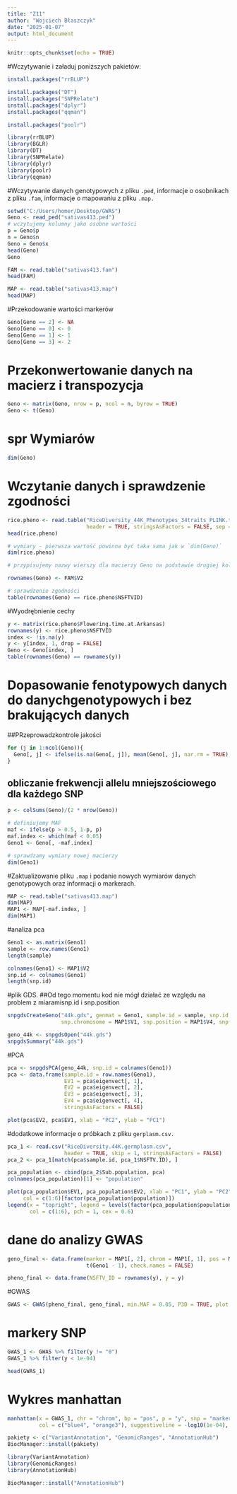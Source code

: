 ---
title: "Z11"
author: "Wojciech Błaszczyk"
date: "2025-01-07"
output: html_document
---

```{r setup, include=FALSE}
knitr::opts_chunk$set(echo = TRUE)
```

#Wczytywanie i załaduj poniższych pakietów:
```{r}
install.packages("rrBLUP")
```
```{r}
install.packages("DT")
install.packages("SNPRelate")
install.packages("dplyr")
install.packages("qqman")
```
```{r}
install.packages("poolr")

```
```{r}
library(rrBLUP)
library(BGLR)
library(DT)
library(SNPRelate)
library(dplyr)
library(poolr)
library(qqman)
```

#Wczytywanie danych genotypowych z pliku ```.ped```, informacje o osobnikach z pliku ```.fam```, informacje o mapowaniu z pliku ``.map.``
```{r}
setwd("C:/Users/homer/Desktop/GWAS")
Geno <- read_ped("sativas413.ped")
# wczytujemy kolumny jako osobne wartości
p = Geno$p
n = Geno$n
Geno = Geno$x
head(Geno)
Geno

FAM <- read.table("sativas413.fam")
head(FAM)

MAP <- read.table("sativas413.map")
head(MAP)
```
#Przekodowanie wartości markerów
```{r}
Geno[Geno == 2] <- NA
Geno[Geno == 0] <- 0
Geno[Geno == 1] <- 1
Geno[Geno == 3] <- 2
```
# Przekonwertowanie danych na macierz i transpozycja
```{r}
Geno <- matrix(Geno, nrow = p, ncol = n, byrow = TRUE)
Geno <- t(Geno)
```
# spr Wymiarów
```{r}
dim(Geno)
```
# Wczytanie danych i sprawdzenie zgodności
```{r}
rice.pheno <- read.table("RiceDiversity_44K_Phenotypes_34traits_PLINK.txt",
                         header = TRUE, stringsAsFactors = FALSE, sep = "\t")
head(rice.pheno)

# wymiary - pierwsza wartość powinna być taka sama jak w `dim(Geno)`
dim(rice.pheno)

# przypisujemy nazwy wierszy dla macierzy Geno na podstawie drugiej kolumny (V2) z ramki FAM, zawierającej identyfikatory próbek

rownames(Geno) <- FAM$V2

# sprawdzenie zgodności
table(rownames(Geno) == rice.pheno$NSFTVID)
```
#Wyodrębnienie cechy
```{r}
y <- matrix(rice.pheno$Flowering.time.at.Arkansas)
rownames(y) <- rice.pheno$NSFTVID
index <- !is.na(y)
y <- y[index, 1, drop = FALSE]
Geno <- Geno[index, ]
table(rownames(Geno) == rownames(y))
```
# Dopasowanie fenotypowych danych do danychgenotypowych i bez brakujących danych

##PRzeprowadzkontrole jakości 
```{r}
for (j in 1:ncol(Geno)){
  Geno[, j] <- ifelse(is.na(Geno[, j]), mean(Geno[, j], nar.rm = TRUE), Geno[, j])
}
```
## obliczanie frekwencji allelu mniejszościowego dla każdego SNP
```{r}

p <- colSums(Geno)/(2 * nrow(Geno))

# definiujemy MAF
maf <- ifelse(p > 0.5, 1-p, p)
maf.index <- which(maf < 0.05)
Geno1 <- Geno[, -maf.index]

# sprawdzamy wymiary nowej macierzy
dim(Geno1)
```
#Zaktualizowanie pliku ``.map`` i podanie nowych wymiarów danych genotypowych oraz informacji o markerach.
```{r}
MAP <- read.table("sativas413.map")
dim(MAP)
MAP1 <- MAP[-maf.index, ]
dim(MAP1)
```
#analiza pca
```{r}
Geno1 <- as.matrix(Geno1)
sample <- row.names(Geno1)
length(sample)

colnames(Geno1) <- MAP1$V2
snp.id <- colnames(Geno1)
length(snp.id)
```
#plik GDS.
##Od tego momentu kod nie mógł działać ze względu na problem z miaramisnp.id i snp.position
```{r}
snpgdsCreateGeno("44k.gds", genmat = Geno1, sample.id = sample, snp.id = snp.id, 
                 snp.chromosome = MAP1$V1, snp.position = MAP1$V4, snpfirstdim = FALSE)

geno_44k <- snpgdsOpen("44k.gds")
snpgdsSummary("44k.gds")
```
#PCA
```{r}
pca <- snpgdsPCA(geno_44k, snp.id = colnames(Geno1))
pca <- data.frame(sample.id = row.names(Geno1), 
                  EV1 = pca$eigenvect[, 1], 
                  EV2 = pca$eigenvect[, 2], 
                  EV3 = pca$eigenvect[, 3], 
                  EV4 = pca$eigenvect[, 4], 
                  stringsAsFactors = FALSE)

plot(pca$EV2, pca$EV1, xlab = "PC2", ylab = "PC1")
```
#dodatkowe informacje o próbkach z pliku ``gerplasm.csv.``
```{r}
pca_1 <- read.csv("RiceDiversity.44K.germplasm.csv", 
                  header = TRUE, skip = 1, stringsAsFactors = FALSE)
pca_2 <- pca_1[match(pca$sample.id, pca_1$NSFTV.ID), ]

pca_population <- cbind(pca_2$Sub.population, pca)
colnames(pca_population)[1] <- "population"

plot(pca_population$EV1, pca_population$EV2, xlab = "PC1", ylab = "PC2", 
     col = c(1:6)[factor(pca_population$population)])
legend(x = "topright", legend = levels(factor(pca_population$population)), 
       col = c(1:6), pch = 1, cex = 0.6)
```

# dane do analizy GWAS
```{r}
geno_final <- data.frame(marker = MAP1[, 2], chrom = MAP1[, 1], pos = MAP1[, 4], 
                         t(Geno1 - 1), check.names = FALSE)

pheno_final <- data.frame(NSFTV_ID = rownames(y), y = y)
```

#GWAS
```{r}
GWAS <- GWAS(pheno_final, geno_final, min.MAF = 0.05, P3D = TRUE, plot = FALSE)
```
# markery SNP
```{r}
GWAS_1 <- GWAS %>% filter(y != "0")
GWAS_1 %>% filter(y < 1e-04)
```

```{r}
head(GWAS_1)
```
# Wykres manhattan
```{r}
manhattan(x = GWAS_1, chr = "chrom", bp = "pos", p = "y", snp = "marker", 
          col = c("blue4", "orange3"), suggestiveline = -log10(1e-04), logp = TRUE)
```

```{r}
pakiety <- c("VariantAnnotation", "GenomicRanges", "AnnotationHub")
BiocManager::install(pakiety)
```

```{r}
library(VariantAnnotation)
library(GenomicRanges)
library(AnnotationHub)
```

```{r}
BiocManager::install("AnnotationHub")
```

